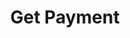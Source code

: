 ---
openapi: get /payments/{payment-id}/attempts
title: Get Payment
sidebarTitle: Get Payment
hide_title: true
---